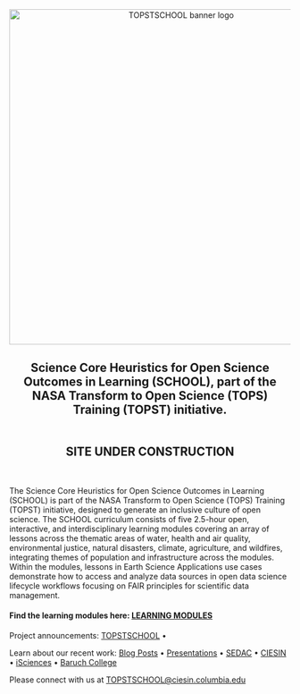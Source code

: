 <center><a><img src="images/TOPSTSCHOOL-updated-logo03.png" alt="TOPSTSCHOOL banner logo" width="600px"/></a></center>

<center><h2>Science Core Heuristics for Open Science Outcomes in Learning (SCHOOL), part of the NASA Transform to Open Science (TOPS) Training (TOPST) initiative.<br><br><br>
SITE UNDER CONSTRUCTION</h2>

</center>

<br>

The Science Core Heuristics for Open Science Outcomes in Learning (SCHOOL) is part of the NASA Transform to Open Science (TOPS) Training (TOPST) initiative, designed to generate an inclusive culture of open science. The SCHOOL curriculum consists of five 2.5-hour open, interactive, and interdisciplinary learning modules covering an array of lessons across the thematic areas of water, health and air quality, environmental justice, natural disasters, climate, agriculture, and wildfires, integrating themes of population and infrastructure across the modules. Within the modules, lessons in Earth Science Applications use cases demonstrate how to access and analyze data sources in open data science lifecycle workflows focusing on FAIR principles for scientific data management.

#### **Find the learning modules here: [LEARNING MODULES](https://ciesin-geospatial.github.io/TOPSTSCHOOL/modules.html)**

Project announcements: [TOPSTSCHOOL](https://ciesin-geospatial.github.io/TOPSTSCHOOL/) •

Learn about our recent work: [Blog Posts](/about.qmd#blog) • [Presentations](/about.qmd#slides) • [SEDAC](https://sedac.ciesin.columbia.edu/) • [CIESIN](https://www.ciesin.columbia.edu/index.html) • [iSciences](https://www.isciences.com/) • [Baruch College](https://www.baruch.cuny.edu/)

Please connect with us at [TOPSTSCHOOL\@ciesin.columbia.edu](mailto:TOPSTSCHOOL@ciesin.columbia.edu)
